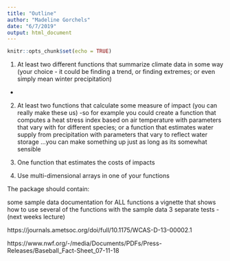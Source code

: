 ```yaml
---
title: "Outline"
author: "Madeline Gorchels"
date: "6/7/2019"
output: html_document
---
```


```r
knitr::opts_chunk$set(echo = TRUE)
```

1) At least two different functions that summarize climate data in some way (your choice - it could be finding a trend, or finding extremes; or even simply mean winter precipitation)

  - 

2) At least two functions that calculate some measure of impact (you can really make these us) -so for example you could create a function that computes a heat stress index based on air temperature with parameters that vary with for different species; or a function that estimates water supply from precipitation with parameters that vary to reflect water storage …you can make something up just as long as its somewhat sensible

3) One function that estimates the costs of impacts

4) Use multi-dimensional arrays in one of your functions

The package should contain:

some sample data
documentation for ALL functions
a vignette that shows how to use several of the functions with the sample data
3 separate tests - (next weeks lecture)

https://journals.ametsoc.org/doi/full/10.1175/WCAS-D-13-00002.1

https://www.nwf.org/-/media/Documents/PDFs/Press-Releases/Baseball_Fact-Sheet_07-11-18
